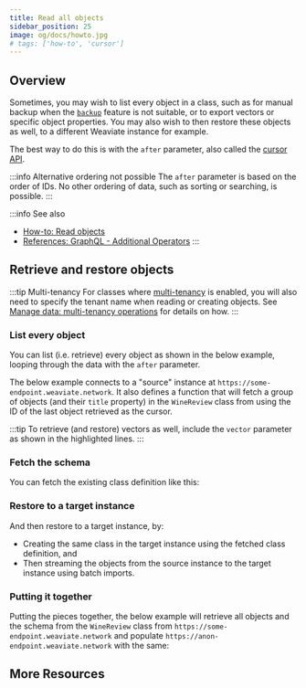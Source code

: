 ```yaml
---
title: Read all objects
sidebar_position: 25
image: og/docs/howto.jpg
# tags: ['how-to', 'cursor']
---
```



## Overview

Sometimes, you may wish to list every object in a class, such as for manual backup when the [`backup`](../configuration/backups.md) feature is not suitable, or to export vectors or specific object properties. You may also wish to then restore these objects as well, to a different Weaviate instance for example.

The best way to do this is with the `after` parameter, also called the [cursor API](../api/graphql/additional-operators.md#cursor-with-after).

:::info Alternative ordering not possible
The `after` parameter is based on the order of IDs. No other ordering of data, such as sorting or searching, is possible.
:::

:::info See also
- [How-to: Read objects](./read.mdx)
- [References: GraphQL - Additional Operators](../api/graphql/additional-operators.md#cursor-with-after)
:::


## Retrieve and restore objects

:::tip Multi-tenancy
For classes where [multi-tenancy](../concepts/data.md#multi-tenancy) is enabled, you will also need to specify the tenant name when reading or creating objects. See [Manage data: multi-tenancy operations](./multi-tenancy.md) for details on how.
:::

### List every object

You can list (i.e. retrieve) every object as shown in the below example, looping through the data with the `after` parameter.

The below example connects to a "source" instance at `https://some-endpoint.weaviate.network`. It also defines a function that will fetch a group of objects (and their `title` property) in the `WineReview` class from using the ID of the last object retrieved as the cursor.

:::tip
To retrieve (and restore) vectors as well, include the `vector` parameter as shown in the highlighted lines.
:::

<Tabs groupId="languages">

  <TabItem value="py" label="Python">
    <FilteredTextBlock
      text={PythonCode}
      startMarker="# Retrieve data"
      endMarker="# Use this function to retrieve data"
      language="py"
    />
  </TabItem>

  <TabItem value="js" label="TypeScript">
    <FilteredTextBlock
      text={TSCode}
      startMarker="// Retrieve data"
      endMarker="// Use this function to retrieve data"
      language="ts"
    />
  </TabItem>

</Tabs>

### Fetch the schema

You can fetch the existing class definition like this:

<Tabs groupId="languages">
  <TabItem value="py" label="Python">
  <FilteredTextBlock
    text={PythonCode}
    startMarker="# Fetch the schema"
    endMarker="# Finished fetching the schema"
    language="py"
  />
  </TabItem>
  <TabItem value="js" label="TypeScript">
  <FilteredTextBlock
    text={TSCode}
    startMarker="// Fetch the schema"
    endMarker="// Finished fetching the schema"
    language="ts"
  />
  </TabItem>
</Tabs>

### Restore to a target instance

And then restore to a target instance, by:
- Creating the same class in the target instance using the fetched class definition, and
- Then streaming the objects from the source instance to the target instance using batch imports.

<Tabs groupId="languages">
  <TabItem value="py" label="Python">
  <FilteredTextBlock
    text={PythonCode}
    startMarker="# Restore to a new (target) instance"
    endMarker="# Finished restoring to the target instance"
    language="py"
  />
  </TabItem>
  <TabItem value="js" label="TypeScript">
  <FilteredTextBlock
    text={TSCode}
    startMarker="// Restore to a new (target) instance"
    endMarker="// Finished restoring to the target instance"
    language="ts"
  />
  </TabItem>
</Tabs>


### Putting it together

Putting the pieces together, the below example will retrieve all objects and the schema from the `WineReview` class from `https://some-endpoint.weaviate.network` and populate `https://anon-endpoint.weaviate.network` with the same:

<Tabs groupId="languages">
  <TabItem value="py" label="Python">
  <FilteredTextBlock
    text={PythonCode}
    startMarker="# CursorExample"
    endMarker="# END CursorExample"
    language="py"
  />
  </TabItem>
  <TabItem value="js" label="TypeScript">
  <FilteredTextBlock
    text={TSCode}
    startMarker="// CursorExample"
    endMarker="// END CursorExample"
    language="ts"
  />
  </TabItem>
</Tabs>


## More Resources


<DocsMoreResources />
